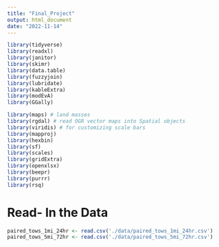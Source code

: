 ```yaml
---
title: "Final_Project"
output: html_document
date: "2022-11-14"
---
```


```r
library(tidyverse)
library(readxl)
library(janitor)
library(skimr)
library(data.table)
library(fuzzyjoin)
library(lubridate)
library(kableExtra)
library(modEvA)
library(GGally)

library(maps) # land masses
library(rgdal) # read OGR vector maps into Spatial objects
library(viridis) # for customizing scale bars
library(mapproj)
library(hexbin)
library(sf)
library(scales)
library(gridExtra)
library(openxlsx)
library(beepr)
library(purrr)
library(rsq)
```

# Read- In the Data
```r
paired_tows_1mi_24hr <- read.csv('./data/paired_tows_1mi_24hr.csv')
paired_tows_5mi_72hr <- read.csv('./data/paired_tows_5mi_72hr.csv')
```


